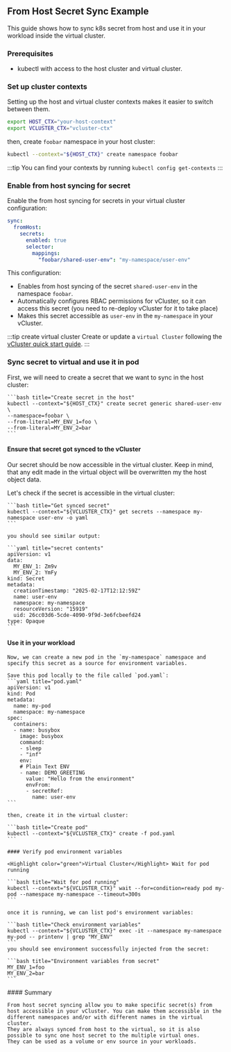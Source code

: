 





## From Host Secret Sync Example

This guide shows how to sync k8s secret from host and use it in your workload inside the virtual cluster.

### Prerequisites

- kubectl with access to the host cluster and virtual cluster.

### Set up cluster contexts

Setting up the host and virtual cluster contexts makes it easier to switch
between them.

```bash
export HOST_CTX="your-host-context"
export VCLUSTER_CTX="vcluster-ctx"
```

then, create `foobar` namespace in your host cluster:

```bash
kubectl --context="${HOST_CTX}" create namespace foobar
```

:::tip
You can find your contexts by running `kubectl config get-contexts`
:::


### Enable from host syncing for secret

Enable the from host syncing for secrets in your virtual cluster configuration:

```yaml title="Enable from host syncing for a secret"
sync:
  fromHost:
    secrets:
      enabled: true
      selector:
        mappings:
          "foobar/shared-user-env": "my-namespace/user-env"
```

This configuration:

- Enables from host syncing of the secret `shared-user-env` in the namespace `foobar`.
- Automatically configures RBAC permissions for vCluster, so it can access this secret (you need to re-deploy vCluster for it to take place)
- Makes this secret accessible as `user-env` in the `my-namespace` in your vCluster.

:::tip create virtual cluster
Create or update a `virtual Cluster` following the [vCluster quick start
guide](/vcluster/#deploy-vcluster).
:::

### Sync secret to virtual and use it in pod

<Flow id="secrets-from-host-example">
  <Step>
    First, we will need to create a secret that we want to sync in the host cluster:

    ```bash title="Create secret in the host"
    kubectl --context="${HOST_CTX}" create secret generic shared-user-env \
    --namespace=foobar \
    --from-literal=MY_ENV_1=foo \
    --from-literal=MY_ENV_2=bar
    ```
  </Step>

  #### Ensure that secret got synced to the vCluster

  Our secret should be now accessible in the virtual cluster.
  Keep in mind, that any edit made in the virtual object will be overwritten my the host object data.

  <Step>
    Let's check if the secret is accessible in the virtual cluster:

    ```bash title="Get synced secret"
    kubectl --context="${VCLUSTER_CTX}" get secrets --namespace my-namespace user-env -o yaml
    ```

    you should see similar output:

    ```yaml title="secret contents"
    apiVersion: v1
    data:
      MY_ENV_1: Zm9v
      MY_ENV_2: YmFy
    kind: Secret
    metadata:
      creationTimestamp: "2025-02-17T12:12:59Z"
      name: user-env
      namespace: my-namespace
      resourceVersion: "15919"
      uid: 26cc03d6-5cde-4090-9f9d-3e6fcbeefd24
    type: Opaque
    ```


  </Step>

  #### Use it in your workload

  <Step>

    Now, we can create a new pod in the `my-namespace` namespace and specify this secret as a source for environment variables.

    Save this pod locally to the file called `pod.yaml`:
    ```yaml title="pod.yaml"
    apiVersion: v1
    kind: Pod
    metadata:
      name: my-pod
      namespace: my-namespace
    spec:
      containers:
      - name: busybox
        image: busybox
        command:
        - sleep
        - "inf"
        env:
        # Plain Text ENV
        - name: DEMO_GREETING
          value: "Hello from the environment"
          envFrom:
          - secretRef:
            name: user-env
    ```

    then, create it in the virtual cluster:

    ```bash title="Create pod"
    kubectl --context="${VCLUSTER_CTX}" create -f pod.yaml
    ```

  </Step>
  <Step>

    #### Verify pod environment variables

    <Highlight color="green">Virtual Cluster</Highlight> Wait for pod running

    ```bash title="Wait for pod running"
    kubectl --context="${VCLUSTER_CTX}" wait --for=condition=ready pod my-pod --namespace my-namespace --timeout=300s
    ```

    once it is running, we can list pod's environment variables:

    ```bash title="Check environment variables"
    kubectl --context="${VCLUSTER_CTX}" exec -it --namespace my-namespace my-pod -- printenv | grep "MY_ENV"
    ```
    you should see environment successfully injected from the secret:

    ```bash title="Environment variables from secret"
    MY_ENV_1=foo
    MY_ENV_2=bar
    ```

  </Step>

  <Step>
    #### Summary

    From host secret syncing allow you to make specific secret(s) from host accessible in your vCluster. You can make them accessible in the different namespaces and/or with different names in the virtual cluster.
    They are always synced from host to the virtual, so it is also possible to sync one host secret to the multiple virtual ones.
    They can be used as a volume or env source in your workloads.

  </Step>
</Flow>
